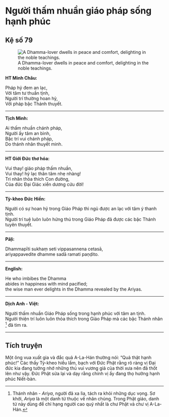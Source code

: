 # Người thấm nhuần giáo pháp sống hạnh phúc {- #nguoi-tham-nhuan-giao-phap-song-hanh-phuc}

## Kệ số 79 {- #ke-so-79}

![A Dhamma-lover dwells in peace and comfort, delighting in the noble teachings.](images/kinh-phap-cu-ke-so-79-dhammapada-verse-79.jpg){fig-align="center" .lightbox}

**HT Minh Châu:**

Pháp hỷ đem an lạc,  
Với tâm tư thuần tịnh,  
Người trí thường hoan hỷ,  
Với pháp bậc Thánh thuyết.  

<hr class="divider">

**Tịch Minh:**

Ai thấm nhuần chánh pháp,  
Người ấy tâm an bình,  
Bậc trí vui chánh pháp,  
Do thánh nhân thuyết minh.  

<hr class="divider">

**HT Giới Đức thơ hóa:**

Vui thay! giáo pháp thấm nhuần,  
Vui thay! hỷ lạc thân tâm nhẹ nhàng!  
Tri nhân thỏa thích Con đường,  
Của đức Ðại Giác xiển dương cứu đời!  

<hr class="divider">

**Tỳ-kheo Đức Hiền:**

Người có sự hoan hỷ trong Giáo Pháp thì ngủ được an lạc với tâm ý thanh tịnh.  
Người trí tuệ luôn luôn hứng thú trong Giáo Pháp đã được các bậc Thánh tuyên thuyết.  

<hr class="divider">

**Pāḷi:**

Dhammapīti sukhaṃ seti vippasannena cetasā,  
ariyappavedite dhamme sadā ramati paṇḍito.  

<hr class="divider">

**English:**

He who imbibes the Dhamma  
abides in happiness with mind pacified;  
the wise man ever delights in the Dhamma revealed by the Ariyas.  

<hr class="divider">

**Dịch Anh - Việt:**

Người thấm nhuần Giáo Pháp sống trong hạnh phúc với tâm an tịnh.  
Người thiện trí luôn luôn thỏa thích trong Giáo Pháp mà các bậc Thánh nhân [^1] đã tìm ra.  

<hr class="divider">

## Tích truyện {- #tich-truyen}

Một ông vua xuất gia và đắc quả A-La-Hán thường nói: "Quả thật hạnh phúc!" Các thầy Tỳ-kheo hiểu lầm, bạch với Ðức Phật rằng rõ ràng vị Ðại đức kia đang tưởng nhớ những thú vui vương giả của thời xưa nên đã thốt lên như vậy. Ðức Phật sửa lại và dạy rằng chính vị ấy đang thọ hưởng hạnh phúc Niết-bàn.

[^1]: Thánh nhân - *Ariya*, người đã xa lìa, tách ra khỏi những dục vọng. Sơ khởi, *Ariya* là một danh từ thuộc về nhân chủng. Trong Phật giáo, danh từ này dùng để chỉ hạng người cao quý nhất là chư Phật và chư vị A-La-Hán.
